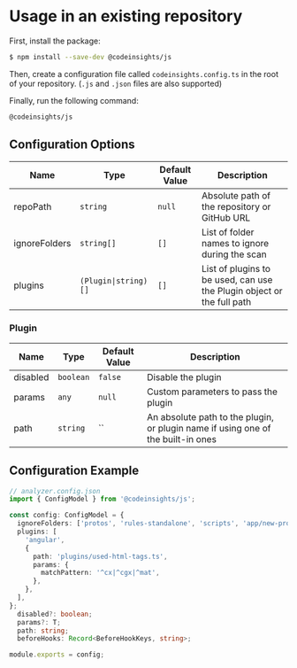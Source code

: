 # Usage in an existing repository

First, install the package:

```bash
$ npm install --save-dev @codeinsights/js
```

Then, create a configuration file called `codeinsights.config.ts` in the root of your repository. (`.js` and `.json` files are also supported)

Finally, run the following command:

```bash
@codeinsights/js
```

## Configuration Options

| Name          | Type       | Default Value | Description                                            |
|---------------|------------|---------------|--------------------------------------------------------|
| repoPath      | `string`     | `null`          | Absolute path of the repository or GitHub URL          |
| ignoreFolders | `string[]`   | `[]`            | List of folder names to ignore during the scan          |
| plugins | `(Plugin\|string)[]`   | `[]`       | List of plugins to be used, can use the Plugin object or the full path          |

### Plugin

| Name          | Type       | Default Value | Description                                            |
|---------------|------------|---------------|--------------------------------------------------------|
| disabled      | `boolean`     | `false`          | Disable the plugin          |
| params | `any`   | `null`            | Custom parameters to pass the plugin          |
| path       | `string`   | ``         | An absolute path to the plugin, or plugin name if using one of the built-in ones |


## Configuration Example

```ts
// analyzer.config.json
import { ConfigModel } from '@codeinsights/js';

const config: ConfigModel = {
  ignoreFolders: ['protos', 'rules-standalone', 'scripts', 'app/new-protos', 'assets'],
  plugins: [
    'angular',
    {
      path: 'plugins/used-html-tags.ts',
      params: {
        matchPattern: '^cx|^cgx|^mat',
      },
    },
  ],
};
  disabled?: boolean;
  params?: T;
  path: string;
  beforeHooks: Record<BeforeHookKeys, string>;

module.exports = config;
```
